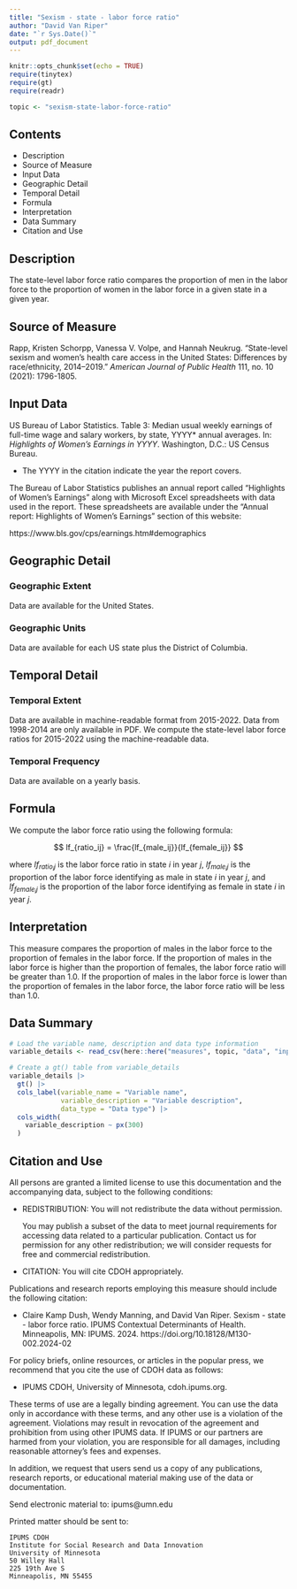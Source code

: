 ```yaml
---
title: "Sexism - state - labor force ratio"
author: "David Van Riper"
date: "`r Sys.Date()`"
output: pdf_document
---
```


```r
knitr::opts_chunk$set(echo = TRUE)
require(tinytex)
require(gt)
require(readr)

topic <- "sexism-state-labor-force-ratio"
```

## Contents
* Description
* Source of Measure
* Input Data
* Geographic Detail
* Temporal Detail
* Formula
* Interpretation
* Data Summary
* Citation and Use

## Description
The state-level labor force ratio compares the proportion of men in the labor force to the proportion of women in the labor force in a given state in a given year. 

## Source of Measure
Rapp, Kristen Schorpp, Vanessa V. Volpe, and Hannah Neukrug. "State-level sexism and women’s health care access in the United States: Differences by race/ethnicity, 2014–2019." _American Journal of Public Health_ 111, no. 10 (2021): 1796-1805.

## Input Data
US Bureau of Labor Statistics. Table 3: Median usual weekly earnings of full-time wage and salary workers, by state, YYYY* annual averages. In: _Highlights of Women’s Earnings in YYYY_. Washington, D.C.: US Census Bureau.

* The YYYY in the citation indicate the year the report covers. 

The Bureau of Labor Statistics publishes an annual report called "Highlights of Women's Earnings" along with Microsoft Excel spreadsheets with data used in the report. These spreadsheets are available under the "Annual report: Highlights of Women's Earnings" section of this website:

https://www.bls.gov/cps/earnings.htm#demographics

## Geographic Detail

### Geographic Extent
Data are available for the United States.

### Geographic Units
Data are available for each US state plus the District of Columbia.

## Temporal Detail

### Temporal Extent
Data are available in machine-readable format from 2015-2022. Data from 1998-2014 are only available in PDF. We compute the state-level labor force ratios for 2015-2022 using the machine-readable data.   

### Temporal Frequency
Data are available on a yearly basis. 

## Formula 
We compute the labor force ratio using the following formula:

$$
lf_{ratio_ij} = \frac{lf_{male_ij}}{lf_{female_ij}} 
$$

where $lf_{ratio_ij}$ is the labor force ratio in state $i$ in year $j$, $lf_{male_ij}$ is the proportion of the labor force identifying as male in state $i$ in year $j$, and $lf_{female_ij}$ is the proportion of the labor force identifying as female in state $i$ in year $j$. 

## Interpretation
This measure compares the proportion of males in the labor force to the proportion of females in the labor force. If the proportion of males in the labor force is higher than the proportion of females, the labor force ratio will be greater than 1.0. If the proportion of males in the labor force is lower than the proportion of females in the labor force, the labor force ratio will be less than 1.0. 

## Data Summary
```r
# Load the variable name, description and data type information
variable_details <- read_csv(here::here("measures", topic, "data", "input", "variable_descriptions.csv"))

# Create a gt() table from variable_details
variable_details |> 
  gt() |> 
  cols_label(variable_name = "Variable name",
             variable_description = "Variable description",
             data_type = "Data type") |> 
  cols_width(
    variable_description ~ px(300)
  )
```

## Citation and Use
All persons are granted a limited license to use this documentation and the
accompanying data, subject to the following conditions:

* REDISTRIBUTION: You will not redistribute the data without permission.

  You may publish a subset of the data to meet journal requirements for accessing 
  data related to a particular publication. Contact us for permission for any other 
  redistribution; we will consider requests for free and commercial redistribution.

* CITATION: You will cite CDOH appropriately.

Publications and research reports employing this measure should include the following citation:

* Claire Kamp Dush, Wendy Manning, and David Van Riper. Sexism - state - labor force ratio. IPUMS Contextual Determinants of Health. Minneapolis, MN: IPUMS. 2024. https://doi.org/10.18128/M130-002.2024-02

For policy briefs, online resources, or articles in the popular press, we recommend that you cite the use of CDOH data as follows:

* IPUMS CDOH, University of Minnesota, cdoh.ipums.org.

These terms of use are a legally binding agreement. You can use the data only in 
accordance with these terms, and any other use is a violation of the agreement. 
Violations may result in revocation of the agreement and prohibition from using other 
IPUMS data. If IPUMS or our partners are harmed from your violation, you are 
responsible for all damages, including reasonable attorney's fees and expenses.
        
In addition, we request that users send us a copy of any publications, research
reports, or educational material making use of the data or documentation.

Send electronic material to: ipums@umn.edu

Printed matter should be sent to:

    IPUMS CDOH
    Institute for Social Research and Data Innovation
    University of Minnesota
    50 Willey Hall
    225 19th Ave S
    Minneapolis, MN 55455

 